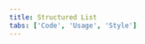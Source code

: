 ```yaml
---
title: Structured List
tabs: ['Code', 'Usage', 'Style']
---
```


<ComponentCode
    name="Structured list"
    component="structured-list" 
    variation="structured-list"
    experimental
    hasReactVersion
    >
</ComponentCode>
<ComponentCode
    name="Structured list with selection"
    component="structured-list" 
    variation="structured-list--selection"
    experimental
    hasReactVersion
    >
</ComponentCode>
<ComponentDocs component="structured-list" experimental></ComponentDocs>
